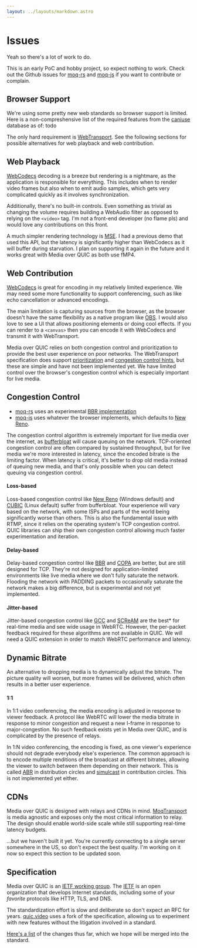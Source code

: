 ```yaml
---
layout: ../layouts/markdown.astro
---
```


# Issues

Yeah so there's a lot of work to do.

This is an early PoC and hobby project, so expect nothing to work. Check out the Github issues
for [moq-rs](https://github.com/kixelated/moq-rs/issues) and
[moq-js](https://github.com/kixelated/moq-js/issues) if you want to contribute or complain.

## Browser Support

We're using some pretty new web standards so browser support is limited. Here is a
non-compreshensive list of the required features from the [caniuse](https://caniuse.com/) database
as of: todo

The only hard requirement is
[WebTransport](https://developer.mozilla.org/en-US/docs/Web/API/WebTransport). See the following
sections for possible alternatives for web playback and web contribution.

## Web Playback

[WebCodecs](https://developer.mozilla.org/en-US/docs/Web/API/WebCodecs_API) decoding is a breeze but
rendering is a nightmare, as the application is responsible for everything. This includes when to
render video frames but also when to emit audio samples, which gets very complicated quickly as it
involves synchronization.

Additionally, there's no built-in controls. Even something as trivial as changing the volume
requires building a WebAudio filter as opposed to relying on the `<video>` tag. I'm not a front-end
developer (no flame pls) and would love any contributions on this front.

A much simpler rendering technology is
[MSE](https://developer.mozilla.org/en-US/docs/Web/API/Media_Source_Extensions_API). I had a
previous demo that used this API, but the latency is significantly higher than WebCodecs as it will
buffer during starvation. I plan on supporting it again in the future and it works great with Media
over QUIC as both use fMP4.

## Web Contribution

[WebCodecs](https://developer.mozilla.org/en-US/docs/Web/API/WebCodecs_API) is great for encoding in
my relatively limited experience. We may need some more functionality to support conferencing, such
as like echo cancellation or advanced encodings.

The main limitation is capturing sources from the browser, as the browser doesn't have the same
flexibility as a native program like [OBS](https://obsproject.com/). I would also love to see a UI
that allows positioning elements or doing cool effects. If you can render to a `<canvas>` then you
can encode it with WebCodecs and transmit it with WebTransport.

Media over QUIC relies on both congestion control and prioritization to provide the best user
experience on poor networks. The WebTransport specification does support
[prioritization](https://www.w3.org/TR/webtransport/#dom-webtransportsendstreamoptions-sendorder)
and
[congestion control hints](https://www.w3.org/TR/webtransport/#dom-webtransport-congestioncontrol),
but these are simple and have not been implemented yet. We have limited control over the browser's
congestion control which is especially important for live media.

## Congestion Control

-   [moq-rs](https://github.com/kixelated/moq-rs) uses an experimental
    [BBR implementation](https://docs.rs/quinn/latest/quinn/congestion/struct.Bbr.html/)
-   [moq-js](https://github.com/kixelated/moq-js) uses whatever the browser implements, which
    defaults to [New Reno](https://datatracker.ietf.org/doc/html/draft-ietf-quic-recovery).

The congestion control algorithm is extremely important for live media over the internet, as
[bufferbloat](https://en.wikipedia.org/wiki/Bufferbloat) will cause queuing on the network.
TCP-oriented congestion control are often compared by sustained throughput, but for live media we're
more interested in latency, since the encoded bitrate is the limiting factor. When latency is
critical, it's better to drop old media instead of queuing new media, and that's only possible when
you can detect queuing via congestion control.

#### Loss-based

Loss-based congestion control like [New Reno](https://en.wikipedia.org/wiki/TCP_congestion_control)
(Windows default) and [CUBIC](https://en.wikipedia.org/wiki/CUBIC_TCP) (Linux default) suffer from
bufferbloat. Your experience will vary based on the network, with some ISPs and parts of the world
being significantly worse than others. This is also the fundamental issue with RTMP, since it relies
on the operating system's TCP congestion control. QUIC libraries can ship their own congestion
control allowing much faster experimentation and iteration.

#### Delay-based

Delay-based congestion control like
[BBR](https://www.ietf.org/proceedings/97/slides/slides-97-iccrg-bbr-congestion-control-02.pdf) and
[COPA](https://web.mit.edu/copa/) are better, but are still designed for TCP. They're not designed
for application-limited environments like live media where we don't fully saturate the network.
Flooding the network with PADDING packets to occasionally saturate the network makes a big
difference, but is experimental and not yet implemented.

#### Jitter-based

Jitter-based congestion control like
[GCC](https://datatracker.ietf.org/doc/html/draft-ietf-rmcat-gcc-02) and
[SCReAM](https://github.com/EricssonResearch/scream) are the best\* for real-time media and see wide
usage in WebRTC. However, the per-packet feedback required for these algorithms are not available in
QUIC. We will need a QUIC extension in order to match WebRTC performance and latency.

## Dynamic Bitrate

An alternative to dropping media is to dynamically adjust the bitrate. The picture quality will
worsen, but more frames will be delivered, which often results in a better user experience.

#### 1:1

In 1:1 video conferencing, the media encoding is adjusted in response to viewer feedback. A protocol
like WebRTC will lower the media bitrate in response to minor congestion and request a new I-frame
in response to major-congestion. No such feedback exists yet in Media over QUIC, and is complicated
by the presence of relays.

In 1:N video conferencing, the encoding is fixed, as one viewer's experience should not degrade
everybody else's experience. The common approach is to encode multiple renditions of the broadcast
at different bitrates, allowing the viewer to switch between them depending on their network. This
is called [ABR](https://en.wikipedia.org/wiki/Adaptive_bitrate_streaming) in distribution circles
and [simulcast](https://en.wikipedia.org/wiki/Simulcast) in contribution circles. This is not
implemented yet either.

## CDNs

Media over QUIC is designed with relays and CDNs in mind.
[MoqTransport](https://datatracker.ietf.org/doc/draft-ietf-moq-transport/) is media agnostic and
exposes only the most critical information to relay. The design should enable world-side scale while
still supporting real-time latency budgets.

...but we haven't built it yet. You're currently connecting to a single server somewhere in the US,
so don't expect the best quality. I'm working on it now so expect this section to be updated soon.

## Specification

Media over QUIC is an [IETF working group](https://datatracker.ietf.org/group/moq/about/). The
[IETF](https://www.ietf.org/) is an open organization that develops Internet standards, including
some of your _favorite_ protocols like HTTP, TLS, and DNS.

The standardization effort is slow and deliberate so don't expect an RFC for years.
[quic.video](https://quic.video) uses a fork of the specification, allowing us to experiment with
new features without the litigation involved in a standard.

[Here's a list](https://docs.rs/moq-transport/latest/moq_transport/setup/struct.Version.html#associatedconstant.KIXEL_00)
of the changes thus far, which we hope will be merged into the standard.
